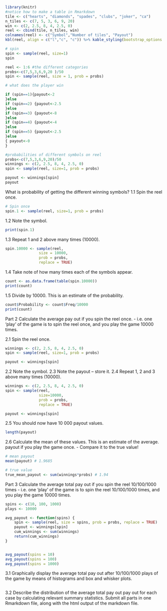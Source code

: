 ```r
library(knitr)
#notice how to make a table in Rmarkdown
tile <- c("hearts", "diamonds", "spades", "clubs", "joker", "ca")
n_tiles <- c(7, 5, 3, 6, 9, 20)
win <- c(2, 2.5, 8, 4, 2.5, 0)
reel <- cbind(tile, n_tiles, win)
colnames(reel) <- c("Symbol","Number of tiles", "Payout")
kbl(reel, align = c("l","c", "c")) %>% kable_styling(bootstrap_options = 'striped')

```

```r
# spin 
spin <- sample(reel, size=1)
spin
```

```r
reel <- 1:6 #the different categories 
probs<-c(7,5,3,6,9,20 )/50
spin <- sample(reel, size = 1, prob = probs)
```

```r
# what does the player win

if (spin==1){payout<-2 
}else
if (spin==2) {payout<-2.5
}else
if (spin==3) {payout<-8 
}else
if (spin==4) {payout<-4 
}else
if (spin==5) {payout<-2.5 
}else
{ payout<-0 
}
```

```r
#probabilities of different symbols on reel
probs<-c(7,5,3,6,9,20)/50 
winnings <- c(2, 2.5, 8, 4, 2.5, 0)
spin <- sample(reel, size=1, prob = probs) 

payout <- winnings[spin]
payout
```


What is probability of getting the different winning symbols?
1.1 Spin the reel once.

```r
# Spin once
spin.1 <- sample(reel, size=1, prob = probs) 
```

1.2 Note the symbol.

```r
print(spin.1)
```

1.3 Repeat 1 and 2 above many times (10000).

```r
spin.10000 <- sample(reel, 
               size = 10000, 
               prob = probs, 
               replace = TRUE) 
```

1.4 Take note of how many times each of the symbols appear. 

```r
count <- as.data.frame(table(spin.10000))
print(count)
```

1.5 Divide by 10000. This is an estimate of the probability.

```r
count$Probability <- count$Freq/10000
print(count)
```
Part 2
Calculate the average pay out if you spin the reel once. - i.e. one ‘play’ of the game is to spin the reel once, and you play the game 10000 times.

2.1 Spin the reel once.

```r
winnings <- c(2, 2.5, 8, 4, 2.5, 0)
spin <- sample(reel, size=1, prob = probs) 

payout <- winnings[spin]
```

2.2 Note the symbol.
2.3 Note the payout – store it.
2.4 Repeat 1, 2 and 3 above many times (10000).
```r
winnings <- c(2, 2.5, 8, 4, 2.5, 0)
spin <- sample(reel, 
               size=10000, 
               prob = probs,
               replace = TRUE) 

payout <- winnings[spin]
```

2.5 You should now have 10 000 payout values.
```r
length(payout)
```

2.6 Calculate the mean of these values. This is an estimate of the average. payout if you play the game once. - Compare it to the true value!

```r
# mean payout
mean(payout) # 1.9685

# true value
true_mean_payout <- sum(winnings*probs) # 1.94
```

Part 3
Calculate the average total pay out if you spin the reel 10/100/1000 times - i.e. one ‘play’ of the game is to spin the reel 10/100/1000 times, and you play the game 10000 times.

```r
spins <- c(10, 100, 1000)
plays <- 10000

avg_payout <- function(spins) {
    spin <- sample(reel, size = spins, prob = probs, replace = TRUE) 
    payout <- winnings[spin]
    cum_winnings <- sum(winnings)
    return(cum_winnings)
}


avg_payout(spins = 10)
avg_payout(spins = 100)
avg_payout(spins = 1000)
```


3.1 Graphically display the average total pay out after 10/100/1000 plays of the game by means of histograms and box and whisker plots.

```r

```

3.2 Describe the distribution of the average total pay out pay out for each case by calculating relevant summary statistics.
Submit all parts in one Rmarkdown file, along with the html output of the markdown file.